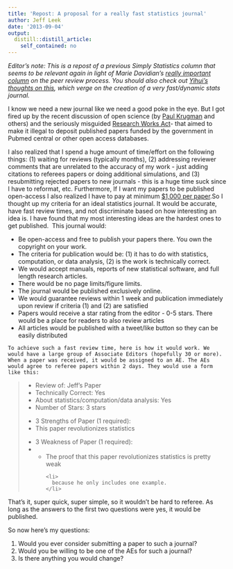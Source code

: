 ```yaml
---
title: 'Repost: A proposal for a really fast statistics journal'
author: Jeff Leek
date: '2013-09-04'
output:
  distill::distill_article:
    self_contained: no
---
```


_Editor's note: This is a repost of a previous Simply Statistics column that seems to be relevant again in light of Marie Davidian's [really important column](http://magazine.amstat.org/blog/2013/09/01/peerreview/) on the peer review process. You should also check out [Yihui's thoughts on this](http://yihui.name/en/2012/03/a-really-fast-statistics-journal/), which verge on the creation of a very fast/dynamic stats journal.  _

I know we need a new journal like we need a good poke in the eye. But I got fired up by the recent discussion of open science (by <a href="http://krugman.blogs.nytimes.com/2012/01/17/open-science-and-the-econoblogosphere/" target="_blank">Paul Krugman</a> and others) and the seriously misguided <a href="http://en.wikipedia.org/wiki/Research_Works_Act" target="_blank">Research Works Act</a>- that aimed to make it illegal to deposit published papers funded by the government in Pubmed central or other open access databases.

<div>
  I also realized that I spend a huge amount of time/effort on the following things: (1) waiting for reviews (typically months), (2) addressing reviewer comments that are unrelated to the accuracy of my work - just adding citations to referees papers or doing additional simulations, and (3) resubmitting rejected papers to new journals - this is a huge time suck since I have to reformat, etc. Furthermore, If I want my papers to be published open-access I also realized I have to pay at minimum <a href="http://simplystatistics.tumblr.com/post/12286350206/free-access-publishing-is-awesome-but-expensive-how" target="_blank">$1,000 per paper</a>.So I thought up my criteria for an ideal statistics journal. It would be accurate, have fast review times, and not discriminate based on how interesting an idea is. I have found that my most interesting ideas are the hardest ones to get published.  This journal would:</p> 
  
  <ul>
    <li>
      Be open-access and free to publish your papers there. You own the copyright on your work.
    </li>
    <li>
      The criteria for publication would be: (1) it has to do with statistics, computation, or data analysis, (2) is the work is technically correct.
    </li>
    <li>
      We would accept manuals, reports of new statistical software, and full length research articles.
    </li>
    <li>
      There would be no page limits/figure limits.
    </li>
    <li>
      The journal would be published exclusively online.
    </li>
    <li>
      We would guarantee reviews within 1 week and publication immediately upon review if criteria (1) and (2) are satisfied
    </li>
    <li>
      Papers would receive a star rating from the editor - 0-5 stars. There would be a place for readers to also review articles
    </li>
    <li>
      All articles would be published with a tweet/like button so they can be easily distributed
    </li>
  </ul>
  
  <div>
  </div>
  
  <div>
    To achieve such a fast review time, here is how it would work. We would have a large group of Associate Editors (hopefully 30 or more). When a paper was received, it would be assigned to an AE. The AEs would agree to referee papers within 2 days. They would use a form like this:
  </div>
  
  <div>
  </div>
  
  <blockquote>
    <ul>
      <li>
        Review of: Jeff’s Paper
      </li>
      <li>
        Technically Correct: Yes
      </li>
      <li>
        About statistics/computation/data analysis: Yes
      </li>
      <li>
        Number of Stars: 3 stars
      </li>
    </ul>
    
    <ul>
      <li>
        3 Strengths of Paper (1 required):
      </li>
      <li>
        This paper revolutionizes statistics
      </li>
    </ul>
    
    <ul>
      <li>
        3 Weakness of Paper (1 required):
      </li>
      <li>
        * The proof that this paper revolutionizes statistics is pretty weak
      </li>
      <li>
        because he only includes one example.
      </li>
    </ul>
  </blockquote>
  
  <div>
  </div>
  
  <div>
    That’s it, super quick, super simple, so it wouldn’t be hard to referee. As long as the answers to the first two questions were yes, it would be published.
  </div>
  
  <div>
  </div>
  
  <div>
    So now here’s my questions:
  </div>
  
  <div>
  </div>
  
  <div>
    <ol>
      <li>
        Would you ever consider submitting a paper to such a journal?
      </li>
      <li>
        Would you be willing to be one of the AEs for such a journal?
      </li>
      <li>
        Is there anything you would change?
      </li>
    </ol>
  </div>
</div>
